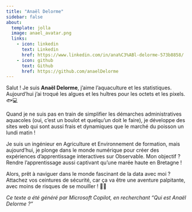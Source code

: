 ```yaml
---
title: "Anaël Delorme"
sidebar: false
about:
  template: jolla
  image: anael_avatar.png
  links:
    - icon: linkedin
      text: Linkedin
      href: https://www.linkedin.com/in/ana%C3%ABl-delorme-573b8858/
    - icon: github
      text: Github
      href: https://github.com/anaelDelorme
---
```


Salut ! Je suis **Anaël Delorme**, j'aime l'aquaculture et les statistiques. Aujourd'hui j'ai troqué les algues et les huîtres pour les octets et les pixels. 🐟💻

Quand je ne suis pas en train de simplifier les démarches administratives aquacoles (oui, c'est un boulot et quelqu'un doit le faire), je développe des sites web qui sont aussi frais et dynamiques que le marché du poisson un lundi matin !

Je suis un ingénieur en Agriculture et Environnement de formation, mais aujourd'hui, je plonge dans le monde numérique pour créer des expériences d'apprentissage interactives sur Observable. Mon objectif ? Rendre l'apprentissage aussi captivant qu'une marée haute en Bretagne !

Alors, prêt à naviguer dans le monde fascinant de la data avec moi ? Attachez vos ceintures de sécurité, car ça va être une aventure palpitante, avec moins de risques de se mouiller ! 🚀🌊

*Ce texte a été généré par Microsoft Copilot, en recherchant "Qui est Anaël Delorme ?"*
